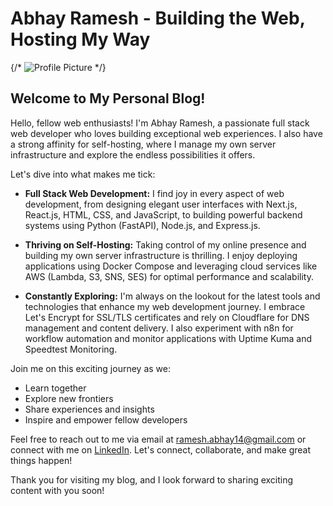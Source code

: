 # Abhay Ramesh - Building the Web, Hosting My Way

{/* ![Profile Picture](your-profile-picture-url) */}

## Welcome to My Personal Blog!

Hello, fellow web enthusiasts! I'm Abhay Ramesh, a passionate full stack web developer who loves building exceptional web experiences. I also have a strong affinity for self-hosting, where I manage my own server infrastructure and explore the endless possibilities it offers.

Let's dive into what makes me tick:

- **Full Stack Web Development:** I find joy in every aspect of web development, from designing elegant user interfaces with Next.js, React.js, HTML, CSS, and JavaScript, to building powerful backend systems using Python (FastAPI), Node.js, and Express.js.

- **Thriving on Self-Hosting:** Taking control of my online presence and building my own server infrastructure is thrilling. I enjoy deploying applications using Docker Compose and leveraging cloud services like AWS (Lambda, S3, SNS, SES) for optimal performance and scalability.

- **Constantly Exploring:** I'm always on the lookout for the latest tools and technologies that enhance my web development journey. I embrace Let's Encrypt for SSL/TLS certificates and rely on Cloudflare for DNS management and content delivery. I also experiment with n8n for workflow automation and monitor applications with Uptime Kuma and Speedtest Monitoring.

Join me on this exciting journey as we:

- Learn together
- Explore new frontiers
- Share experiences and insights
- Inspire and empower fellow developers

Feel free to reach out to me via email at [ramesh.abhay14@gmail.com](mailto:ramesh.abhay14@gmail.com) or connect with me on [LinkedIn](https://www.linkedin.com/in/abhay-ramesh/). Let's connect, collaborate, and make great things happen!

Thank you for visiting my blog, and I look forward to sharing exciting content with you soon!
